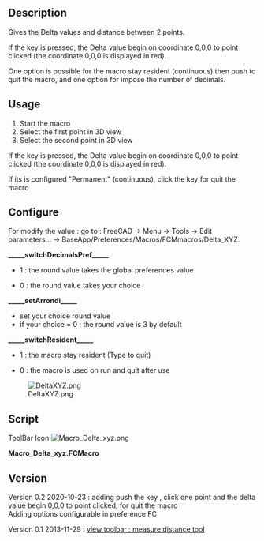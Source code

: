 <languages/>
<translate>
<!--T:1-->
{{Macro
|Name=Macro Delta xyz
|Icon=Macro_Delta_xyz.png
|Description=Gives the Delta values and distance between 2 points.<br />Start the macro<br />Select the first point in 3D view<br />Select the second point in 3D view<br />If the "SHIFT" key is pressed, the Delta value begin on coordinate 0,0,0 to point clicked  (the coordinate 0,0,0 is displayed in red).<br />One option is possible for the macro stay resident (continuous) then push "Q" key to quit the macro, and option for impose the number of decimals or use the decimal in the preference option.
|Author=Mario52
|Version=0.2
|Date=2020-10-23
|FCVersion=All
|Download=[https://www.freecadweb.org/wiki/images/f/f4/Macro_Delta_xyz.png ToolBar Icon]
|Shortcut={{KEY|SHIFT}}, {{KEY|Q}}
|SeeAlso=[[Part_Measure_Linear|Part Measure Linear]] [[File:Part_Measure_Linear.svg|24px]]
}}

==Description== <!--T:2-->

<!--T:7-->
Gives the Delta values and distance between 2 points.

<!--T:8-->
If the {{KEY|SHIFT}} key is pressed, the Delta value begin on coordinate 0,0,0 to point clicked  (the coordinate 0,0,0 is displayed in red).

<!--T:9-->
One option is possible for the macro stay resident (continuous) then push {{KEY|Q}} to quit the macro, and one option for impose the number of decimals.

==Usage== <!--T:4-->

<!--T:5-->
# Start the macro
# Select the first point in 3D view
# Select the second point in 3D view

<!--T:10-->
If the {{KEY|SHIFT}} key is pressed, the Delta value begin on coordinate 0,0,0 to point clicked (the coordinate 0,0,0 is displayed in red).

<!--T:11-->
If its is configured "Permanent" (continuous), click the {{KEY|Q}} key for quit the macro

==Configure== <!--T:12-->

<!--T:13-->
For modify the value : go to : FreeCAD → Menu → Tools → Edit parameters... → BaseApp/Preferences/Macros/FCMmacros/Delta_XYZ.

<!--T:14-->
'''_____switchDecimalsPref_____'''
*{{True}}  1 : the round value takes the global preferences value
*{{False}} 0 : the round value takes your choice

<!--T:15-->
'''_____setArrondi_____'''
*set your choice round value
*if your choice = 0 : the round value is 3 by default

<!--T:16-->
'''_____switchResident_____'''
*{{True}}  1 : the macro stay resident (Type {{KEY|Q}} to quit)
*{{False}} 0 : the macro is used on run and quit after use


<!--T:6-->
[[File:DeltaXYZ.png]]

==Script== <!--T:3-->
</translate>

ToolBar Icon [[Image:Macro_Delta_xyz.png]]

'''Macro_Delta_xyz.FCMacro'''

{{MacroCode|code=

# -*- coding: utf-8 -*-
#Delta x y z Click Q to quit
#
#OS: Windows 10 (10.0)
#Word size of OS: 64-bit
#Word size of FreeCAD: 64-bit
#Version: 0.19.22808 (Git)
#Build type: Release
#Branch: master
#Hash: 72eb41b24f12b572d55081042160954b93f4614c
#Python version: 3.6.8
#Qt version: 5.12.1
#Coin version: 4.0.0a
#OCC version: 7.3.0
#Locale: French/Mars(fr_Ma)
#
__title__   = "Delta_XYZ"
__author__  = "Mario52"
__url__     = "https://www.freecadweb.org/wiki/Main_Page"
__Wiki__    = "https://wiki.freecadweb.org/Macro_Delta_xyz"
__version__ = "00.02"
__date__    = "2020/10/23"    #YYYY/MM/DD

import Draft, Part
import math
from FreeCAD import Base
import FreeCAD, FreeCADGui
App = FreeCAD
Gui = FreeCADGui

global positionX1 ;positionX1 = 0.0
global positionY1 ;positionY1 = 0.0
global positionZ1 ;positionZ1 = 0.0
global positionX2 ;positionX2 = 0.0
global positionY2 ;positionY2 = 0.0
global positionZ2 ;positionZ2 = 0.0
global pas        ;pas        = 0

global setArrondi                    # round value
global switchResident                # switch resident 0=not resident, 1=stay resident
global switchDecimalsPref            # switch unit preference or not

#### Configuration begin      #### 
#### NOT MODIFY THE CODE HERE ####
#### for modify : go to : FreeCAD >Menu >Tools >Edit parameters... >BaseApp/Preferences/Macros/FCMmacros/Delta_XYZ ####
##
FreeCAD.ParamGet("User parameter:BaseApp/Preferences/Macros/FCMmacros/" + __title__).SetString("Version", __version__ + " (" + __date__ + ")")
##
switchResident = FreeCAD.ParamGet("User parameter:BaseApp/Preferences/Macros/FCMmacros/" + __title__).GetBool("switchResident")   # switch Resident or not
if switchResident == False:
    FreeCAD.ParamGet("User parameter:BaseApp/Preferences/Macros/FCMmacros/" + __title__).SetBool("switchResident", switchResident)# switch Resident or not : 0 = Not Resident 1 = Resident
##
switchDecimalsPref = FreeCAD.ParamGet("User parameter:BaseApp/Preferences/Macros/FCMmacros/" + __title__).GetBool("switchDecimalsPref")   # switch unit preference or not
if switchDecimalsPref == True:
    setArrondi = FreeCAD.ParamGet("User parameter:BaseApp/Preferences/Units").GetInt("Decimals")    # unit in preferences
else:
    FreeCAD.ParamGet("User parameter:BaseApp/Preferences/Macros/FCMmacros/" + __title__).SetBool("switchDecimalsPref", switchDecimalsPref)# 
    setArrondi = FreeCAD.ParamGet("User parameter:BaseApp/Preferences/Macros/FCMmacros/" + __title__).GetInt("setArrondi")
    if setArrondi < 1:
        FreeCAD.ParamGet("User parameter:BaseApp/Preferences/Macros/FCMmacros/" + __title__).SetInt("setArrondi", 3) # setArrondi
        setArrondi = FreeCAD.ParamGet("User parameter:BaseApp/Preferences/Macros/FCMmacros/" + __title__).GetInt("setArrondi")

##
####Configuration###################################################################################################################

## Tool Draft def : sub, length, dist
def sub(first, other): 
	"sub(Vector,Vector) - subtracts second vector from first one"
	if isinstance(first,FreeCAD.Vector) and isinstance(other,FreeCAD.Vector):
		return FreeCAD.Vector(first.x-other.x, first.y-other.y, first.z-other.z)
def length(first):
	"lengh(Vector) - gives vector length"
	if isinstance(first,FreeCAD.Vector):
		return math.sqrt(first.x*first.x + first.y*first.y + first.z*first.z)
def dist(first, other):
	"dist(Vector,Vector) - returns the distance between both points/vectors"
	if isinstance(first,FreeCAD.Vector) and isinstance(other,FreeCAD.Vector):
		return length(sub(first,other))

import FreeCAD, FreeCADGui 

#########
doc = FreeCAD.ActiveDocument
if doc == None:
    doc = FreeCAD.newDocument("Delta x y z")
#########

##key
global i     ; i = 0   
global c     ; c = ""
global d     ; d = ""
global v     ; v = Gui.activeDocument().activeView()
global o     ; o = ""
global s     ; s = ""
global SHIFT ; SHIFT = ""
global DOWN  ; DOWN = ""
##

class ViewObserver:
    def keyPosition(self, info):
#        global i
#        global c
        global SHIFT
        global DOWN
        global s 
        global d 
        global v
        global o

        SHIFT = ""
        key = info["Key"]

        if (key.upper() == "SHIFT") and (info["ShiftDown"] == False):  #
            SHIFT = "SHIFT"
            DOWN  = "DOWN"
            key   = ""

        if key.upper() == "Q":
            FreeCADGui.Selection.removeObserver(s)                     # Uninstalls the resident function
            v.removeEventCallback("SoKeyboardEvent",d)
            App.Console.PrintMessage("____End Delta_XYZ____" + "\n")
        xx = info["Key"]

class SelObserver:
    def addSelection(self,document, object, element, position):  # Selection
        global pas
        global positionX1
        global positionY1
        global positionZ1
        global positionX2
        global positionY2
        global positionZ2
        global SHIFT
        global DOWN
        global s 
        global d 
        global v

        pas+=1
        if (SHIFT == "SHIFT") and (DOWN == "DOWN"):
            positionX1 = 0.0
            positionY1 = 0.0
            positionZ1 = 0.0
            App.Console.PrintError("Begin    : X1 "+str(positionX1)+" Y1: "+str(positionY1)+" Z1: "+str(positionZ1)+"\n")    
            pas = 2
            SHIFT = DOWN  = ""

        if pas==1:
            positionX1 = round(position[0],setArrondi)
            positionY1 = round(position[1],setArrondi)
            positionZ1 = round(position[2],setArrondi)
            App.Console.PrintMessage("Begin    : X1 "+str(positionX1)+" Y1: "+str(positionY1)+" Z1: "+str(positionZ1)+"\n")    
        else:
            positionX2 = round(position[0],setArrondi)
            positionY2 = round(position[1],setArrondi)
            positionZ2 = round(position[2],setArrondi)
            App.Console.PrintMessage("End      : X2 "+str(positionX2)+" Y2: "+str(positionY2)+" Z2: "+str(positionZ2)+"\n")    
            App.Console.PrintMessage("Delta X  : "+str(round(abs(positionX1-positionX2),setArrondi))+"\n")    
            App.Console.PrintMessage("Delta Y  : "+str(round(abs(positionY1-positionY2),setArrondi))+"\n")    
            App.Console.PrintMessage("Delta Z  : "+str(round(abs(positionZ1-positionZ2),setArrondi))+"\n")    
            v1=FreeCAD.Vector(positionX1,positionY1,positionZ1)
            v2=FreeCAD.Vector(positionX2,positionY2,positionZ2)
            distance = dist(v1,v2)
            App.Console.PrintMessage("Distance : "+ str(round(distance,setArrondi))+"\n")
            App.Console.PrintMessage("__________________________________"+"\n")
            pas=0
            if switchResident == False:
                FreeCADGui.Selection.removeObserver(s)                     # Uninstalls the resident function
                v.removeEventCallback("SoKeyboardEvent",d)                 # Uninstalls the resident function


pas = 0
s=SelObserver()
FreeCADGui.Selection.addObserver(s)          # install the function mode resident 
## key
o = ViewObserver()                           # install the function mode resident 
d = v.addEventCallback("SoKeyboardEvent",o.keyPosition)
App.Console.PrintMessage("____Begin Delta_XYZ____" + "\n")
##
FreeCAD.Console.PrintMessage("\n"+"####Configure################################################################################################" + "\n\n")
FreeCAD.Console.PrintMessage("For modify the value : go to : FreeCAD >Menu >Tools >Edit parameters... >BaseApp/Preferences/Macros/FCMmacros/Delta_XYZ"+"\n\n")
FreeCAD.Console.PrintMessage("_____switchDecimalsPref_____  ")
FreeCAD.Console.PrintError("Actual " + str(switchDecimalsPref)+"\n")
FreeCAD.Console.PrintMessage("switchDecimalsPref : True  1 : the round value takes the global preferences value "+"\n")
FreeCAD.Console.PrintMessage("                   : False 0 : the round value takes your choice "+"\n\n")
FreeCAD.Console.PrintMessage("_____setArrondi_____  ")
FreeCAD.Console.PrintError("Actual " + str(setArrondi)+"\n")
FreeCAD.Console.PrintMessage("setArrondi         : set your choice round value"+"\n")
FreeCAD.Console.PrintMessage("                   : if your choice = 0 : the round value is 3 by default "+"\n\n")
FreeCAD.Console.PrintMessage("_____switchResident_____  ")
FreeCAD.Console.PrintError("Actual " + str(switchResident)+"\n")
FreeCAD.Console.PrintMessage("switchResident     : True  1 : the macro stay resident (Type Q to quit)"+"\n")
FreeCAD.Console.PrintMessage("                   : False 0 : the macro is used on run and quit after use"+"\n")
FreeCAD.Console.PrintMessage("\n"+"####Configure end############################################################################################" + "\n")
FreeCAD.Console.PrintMessage("\n"+"####Use######################################################################################################" + "\n")
FreeCAD.Console.PrintMessage("Use : click the first point, click the second point, the data is diplayed"+"\n")
FreeCAD.Console.PrintMessage("    : press the SHIFT button click the point, the Delta is displayed with the coordinate X=0,Y=0,Z=0 to point clicked X, Y, Z"+"\n")
FreeCAD.Console.PrintMessage("    : the first coordinate X=0, Y=0, Z=0 is displayed in red"+"\n")
FreeCAD.Console.PrintMessage("####Use end#######################################################################################################" + "\n\n")
##

}}
{{clear}}
<translate>

==Version== <!--T:17-->

<!--T:18-->
Version 0.2 2020-10-23 : adding push the key {{KEY|SHIFT}}, click one point and the delta value begin 0,0,0 to point clicked, {{KEY|Q}} for quit the macro <br />Adding options configurable in preference FC

<!--T:19-->
Version 0.1 2013-11-29 : [https://forum.freecad.org/viewtopic.php?f=3&t=5036 view toolbar : measure distance tool]

</translate>